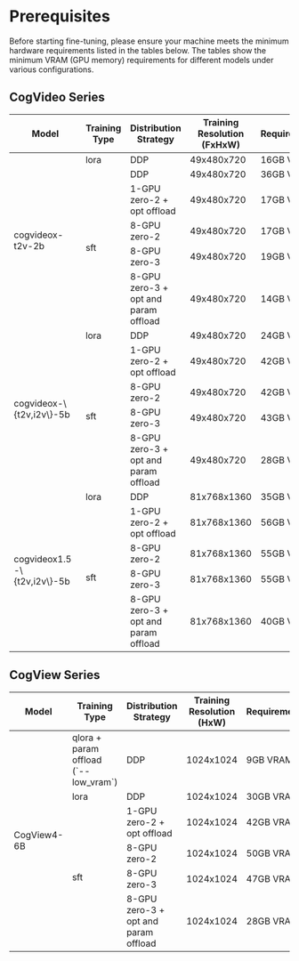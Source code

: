 ---
---

# Prerequisites

Before starting fine-tuning, please ensure your machine meets the minimum hardware requirements listed in the tables below. The tables show the minimum VRAM (GPU memory) requirements for different models under various configurations.

## CogVideo Series

<table style={{ textAlign: "center" }}>
  <thead>
    <tr>
      <th style={{ textAlign: "center" }}>Model</th>
      <th style={{ textAlign: "center" }}>Training Type</th>
      <th style={{ textAlign: "center" }}>Distribution Strategy</th>
      <th style={{ textAlign: "center" }}>Training Resolution (FxHxW)</th>
      <th style={{ textAlign: "center" }}>Requirement</th>
    </tr>
  </thead>
  <tbody>
    <tr>
      <td rowspan="6">cogvideox-t2v-2b</td>
      <td>lora</td>
      <td>DDP</td>
      <td>49x480x720</td>
      <td>16GB VRAM</td>
    </tr>
    <tr>
      <td rowspan="5">sft</td>
      <td>DDP</td>
      <td>49x480x720</td>
      <td>36GB VRAM</td>
    </tr>
    <tr>
      <td>1-GPU zero-2 + opt offload</td>
      <td>49x480x720</td>
      <td>17GB VRAM</td>
    </tr>
    <tr>
      <td>8-GPU zero-2</td>
      <td>49x480x720</td>
      <td>17GB VRAM</td>
    </tr>
    <tr>
      <td>8-GPU zero-3</td>
      <td>49x480x720</td>
      <td>19GB VRAM</td>
    </tr>
    <tr>
      <td>8-GPU zero-3 + opt and param offload</td>
      <td>49x480x720</td>
      <td>14GB VRAM</td>
    </tr>
    <tr>
      <td rowspan="5">cogvideox-\{t2v,i2v\}-5b</td>
      <td>lora</td>
      <td>DDP</td>
      <td>49x480x720</td>
      <td>24GB VRAM</td>
    </tr>
    <tr>
      <td rowspan="4">sft</td>
      <td>1-GPU zero-2 + opt offload</td>
      <td>49x480x720</td>
      <td>42GB VRAM</td>
    </tr>
    <tr>
      <td>8-GPU zero-2</td>
      <td>49x480x720</td>
      <td>42GB VRAM</td>
    </tr>
    <tr>
      <td>8-GPU zero-3</td>
      <td>49x480x720</td>
      <td>43GB VRAM</td>
    </tr>
    <tr>
      <td>8-GPU zero-3 + opt and param offload</td>
      <td>49x480x720</td>
      <td>28GB VRAM</td>
    </tr>
    <tr>
      <td rowspan="5">cogvideox1.5-\{t2v,i2v\}-5b</td>
      <td>lora</td>
      <td>DDP</td>
      <td>81x768x1360</td>
      <td>35GB VRAM</td>
    </tr>
    <tr>
      <td rowspan="4">sft</td>
      <td>1-GPU zero-2 + opt offload</td>
      <td>81x768x1360</td>
      <td>56GB VRAM</td>
    </tr>
    <tr>
      <td>8-GPU zero-2</td>
      <td>81x768x1360</td>
      <td>55GB VRAM</td>
    </tr>
    <tr>
      <td>8-GPU zero-3</td>
      <td>81x768x1360</td>
      <td>55GB VRAM</td>
    </tr>
    <tr>
      <td>8-GPU zero-3 + opt and param offload</td>
      <td>81x768x1360</td>
      <td>40GB VRAM</td>
    </tr>
  </tbody>
</table>

## CogView Series

<table style={{ textAlign: "center" }}>
  <thead>
    <tr>
      <th style={{ textAlign: "center" }}>Model</th>
      <th style={{ textAlign: "center" }}>Training Type</th>
      <th style={{ textAlign: "center" }}>Distribution Strategy</th>
      <th style={{ textAlign: "center" }}>Training Resolution (HxW)</th>
      <th style={{ textAlign: "center" }}>Requirement</th>
    </tr>
  </thead>
  <tbody>
    <tr>
      <td rowspan="6">CogView4-6B</td>
      <td>qlora + param offload <br />(`--low_vram`)</td>
      <td>DDP</td>
      <td>1024x1024</td>
      <td>9GB VRAM</td>
    </tr>
    <tr>
      <td>lora</td>
      <td>DDP</td>
      <td>1024x1024</td>
      <td>30GB VRAM</td>
    </tr>
    <tr>
      <td rowspan="4">sft</td>
      <td>1-GPU zero-2 + opt offload</td>
      <td>1024x1024</td>
      <td>42GB VRAM</td>
    </tr>
    <tr>
      <td>8-GPU zero-2</td>
      <td>1024x1024</td>
      <td>50GB VRAM</td>
    </tr>
    <tr>
      <td>8-GPU zero-3</td>
      <td>1024x1024</td>
      <td>47GB VRAM</td>
    </tr>
    <tr>
      <td>8-GPU zero-3 + opt and param offload</td>
      <td>1024x1024</td>
      <td>28GB VRAM</td>
    </tr>
  </tbody>
</table>
